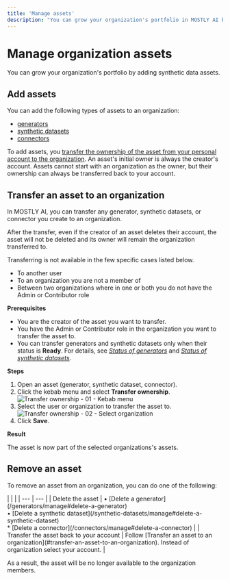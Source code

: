```yaml
---
title: 'Manage assets'
description: "You can grow your organization's portfolio in MOSTLY AI by adding generators, synthetic datasets, and connectors."
---
```



# Manage organization assets

You can grow your organization's portfolio by adding synthetic data assets.

## Add assets

You can add the following types of assets to an organization:

- [generators](/generators)
- [synthetic datasets](/synthetic-datasets)
- [connectors](/connectors)

To add assets, you [transfer the ownership of the asset from your personal account to the organization](#transfer-an-asset-to-a-user-or-organization). An asset's initial owner is always the creator's account. Assets cannot start with an organization as the owner, but their ownership can always be transferred back to your account.

## Transfer an asset to an organization

In MOSTLY AI, you can transfer any generator, synthetic datasets, or connector you create to an organization.

After the transfer, even if the creator of an asset deletes their account, the asset will not be deleted and its owner will remain the organization transferred to.

Transferring is not available in the few specific cases listed below.

* To another user
* To an organization you are not a member of
* Between two organizations where in one or both you do not have the Admin or Contributor role

**Prerequisites**

* You are the creator of the asset you want to transfer.
* You have the Admin or Contributor role in the organization you want to transfer the asset to.
* You can transfer generators and synthetic datasets only when their status is **Ready**. For details, see [_Status of generators_](/generators/manage#status-of-generators) and [_Status of synthetic datasets_](/synthetic-datasets/manage#status-of-synthetic-datasets).

**Steps**

1. Open an asset (generator, synthetic dataset, connector).
2. Click the kebab menu and select **Transfer ownership**.
    <Image
        src="/docs/docimages/organizations/add-assets-01-select-transfer-ownership.webp"
        alt="Transfer ownership - 01 - Kebab menu"
        width={700}
        height={300}
    />
3. Select the user or organization to transfer the asset to.
    <Image
        src="/docs/docimages/organizations/add-assets-02-select-org.webp"
        alt="Transfer ownership - 02 - Select organization"
        width={700}
        height={300}
    />
4. Click **Save**.

**Result**

The asset is now part of the selected organizations's assets.

## Remove an asset

To remove an asset from an organization, you can do one of the following:

<div className="empty_header_table"></div>
| | |
| --- | --- |
| Delete the asset | • [Delete a generator](/generators/manage#delete-a-generator)<br />• [Delete a synthetic dataset](/synthetic-datasets/manage#delete-a-synthetic-dataset)<br />* [Delete a connector](/connectors/manage#delete-a-connector) |
| Transfer the asset back to your account | Follow [Transfer an asset to an organization](#transfer-an-asset-to-an-organization). Instead of organization select your account. |

As a result, the asset will be no longer available to the organization members.